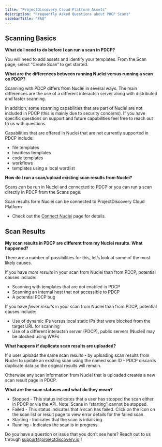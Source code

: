 ```yaml
---
title: "ProjectDiscovery Cloud Platform Assets"
description: "Frequently Asked Questions about PDCP Scans"
sidebarTitle: "FAQ"
---
```


## Scanning Basics

**What do I need to do before I can run a scan in PDCP?**

You will need to add assets and identify your templates. From the Scan page, select “Create Scan” to get started. 

**What are the differences between running Nuclei versus running a scan on PDCP?**

Scanning with PDCP differs from Nuclei in several ways. The main differences are the use of a different interactsh server along with distributed and faster scanning. 

In addition, some scanning capabilities that are part of Nuclei are not included in PDCP (this is mainly due to security concerns). 
If you have specific questions on support and future capabilities feel free to reach out to us with questions. 

Capabilities that are offered in Nuclei that are not currently supported in PDCP include:

 - file templates
 - headless templates
 - code templates
 - workflows
 - templates using a local wordlist

 **How do I run a scan/upload existing scan results from Nuclei?**

Scans can be run in Nuclei and connected to PDCP or you can run a scan directly in PDCP from the Scans page. 

Scan results form Nuclei can be connected to ProjectDiscovery Cloud Platform
 - Check out the [Connect Nuclei](https://docs.projectdiscovery.io/cloud/free/scan) page for details.

 ## Scan Results

**My scan results in PDCP are different from my Nuclei results. What happened?**

There are a number of possibilities for this, let’s look at some of the most likely causes. 

If you have _more results_ in your scan from Nuclei than from PDCP, potential causes include:
 - Scanning with templates that are not enabled in PDCP
 - Scanning an internal host that not accessible to PDCP
 - A potential PDCP bug

If you have _fewer results_ in your scan from Nuclei than from PDCP, potential causes include:
 - Use of dynamic IPs versus local static IPs that were blocked from the target URL for scanning
 - Use of a different interactsh server (PDCP), public servers (Nuclei) may be blocked using WAFs

**What happens if duplicate scan results are uploaded?**

If a user uploads the same scan results - by uploading scan results from Nuclei to update an existing scan using the named scan ID -  PDCP discards duplicate data so the original results will remain. 

Otherwise any scan information from Nuclei that is uploaded creates a new scan result page in PDCP. 

**What are the scan statuses and what do they mean?**

 - Stopped - This status indicates that a user has stopped the scan either in PDCP or via the API. Note: Scans in “starting” cannot be stopped. 
 - Failed -  This status indicates that a scan has failed. Click on the icon on the scan list or result page to view error details for the failed scan. 
 - Starting - Indicates that the scan is intializing .
 - Running - Indicates the scan is in progress.


<Note> Do you have a question or issue that you don't see here? Reach out to us through support@projectdiscovery.io ! </Note>
